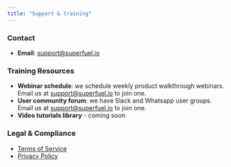 ```yaml
---
title: "Support & training"
---
```


### **Contact**

- **Email**: [support@superfuel.io](mailto:support@superfuel.io)

### **Training Resources**

- **Webinar schedule**: we schedule weekly product walkthrough webinars. Email us at [<u>support@superfuel.io</u>](mailto:support@superfuel.io) to join one.
- **User community forum**: we have Slack and Whatsapp user groups. Email us at [<u>support@superfuel.io</u>](mailto:support@superfuel.io) to join one.  
- **Video tutorials library** - coming soon

### **Legal & Compliance**

- [Terms of Service](https://superfuel.io/terms)
- [Privacy Policy](https://superfuel.io/privacy)